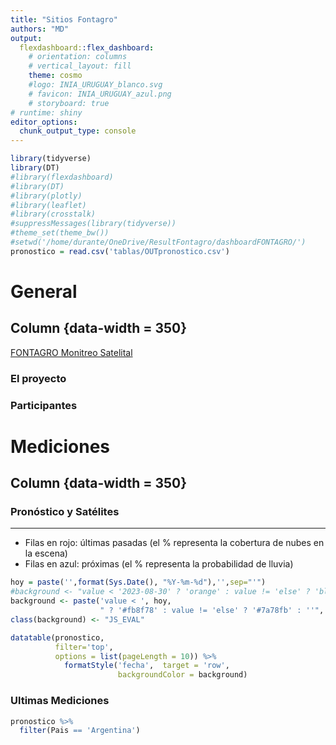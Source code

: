 ```yaml
---
title: "Sitios Fontagro"
authors: "MD"
output: 
  flexdashboard::flex_dashboard:
    # orientation: columns
    # vertical_layout: fill
    theme: cosmo
    #logo: INIA_URUGUAY_blanco.svg
    # favicon: INIA_URUGUAY_azul.png
    # storyboard: true
# runtime: shiny
editor_options: 
  chunk_output_type: console
---
```


```r
library(tidyverse)
library(DT)
#library(flexdashboard)
#library(DT)
#library(plotly)
#library(leaflet)
#library(crosstalk)
#suppressMessages(library(tidyverse))
#theme_set(theme_bw())
#setwd('/home/durante/OneDrive/ResultFontagro/dashboardFONTAGRO/')
pronostico = read.csv('tablas/OUTpronostico.csv')
```

# General

## Column {data-width = 350} {.tabset}
[FONTAGRO Monitreo Satelital](https://www.fontagro.org/new/proyectos/monitoreosatelital)

### El proyecto

### Participantes

<!-- # Muestreos  -->

# Mediciones

## Column {data-width = 350} {.tabset}

### Pronóstico y Satélites
***
- Filas en rojo: últimas pasadas (el % representa la cobertura de nubes en la escena)
- Filas en azul: próximas (el % representa la probabilidad de lluvia)

```r
hoy = paste('',format(Sys.Date(), "%Y-%m-%d"),'',sep="'")
#background <- "value < '2023-08-30' ? 'orange' : value != 'else' ? 'blue' : ''"
background <- paste('value < ', hoy,
                    " ? '#fb8f78' : value != 'else' ? '#7a78fb' : ''", sep='')
class(background) <- "JS_EVAL"

datatable(pronostico,
          filter='top',
          options = list(pageLength = 10)) %>%
            formatStyle('fecha',  target = 'row',
                        backgroundColor = background)

```
###  Ultimas Mediciones
```r
pronostico %>%
  filter(Pais == 'Argentina')
```
